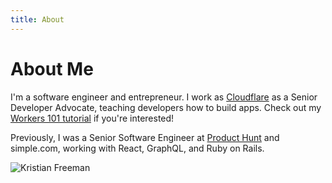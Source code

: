 ```yaml
---
title: About
---
```


# About Me

I'm a software engineer and entrepreneur. I work as [Cloudflare](https://cloudflare.com) as a Senior Developer Advocate, teaching developers how to build apps. Check out my [Workers 101 tutorial](https://www.youtube.com/watch?v=H7Qe96fqg1M) if you're interested!

Previously, I was a Senior Software Engineer at [Product Hunt](https://producthunt.com) and simple.com, working with React, GraphQL, and Ruby on Rails.

<Image
  src={Kristian}
  alt="Kristian Freeman"
  width={250}
  height={250}
  class="rounded-md"
/>


